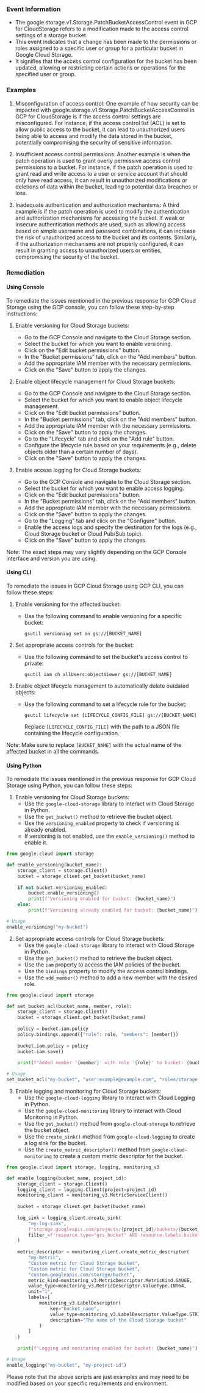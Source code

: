 
### Event Information

- The google.storage.v1.Storage.PatchBucketAccessControl event in GCP for CloudStorage refers to a modification made to the access control settings of a storage bucket.
- This event indicates that a change has been made to the permissions or roles assigned to a specific user or group for a particular bucket in Google Cloud Storage.
- It signifies that the access control configuration for the bucket has been updated, allowing or restricting certain actions or operations for the specified user or group.


### Examples

1. Misconfiguration of access control: One example of how security can be impacted with google.storage.v1.Storage.PatchBucketAccessControl in GCP for CloudStorage is if the access control settings are misconfigured. For instance, if the access control list (ACL) is set to allow public access to the bucket, it can lead to unauthorized users being able to access and modify the data stored in the bucket, potentially compromising the security of sensitive information.

2. Insufficient access control permissions: Another example is when the patch operation is used to grant overly permissive access control permissions to a bucket. For instance, if the patch operation is used to grant read and write access to a user or service account that should only have read access, it can result in unauthorized modifications or deletions of data within the bucket, leading to potential data breaches or loss.

3. Inadequate authentication and authorization mechanisms: A third example is if the patch operation is used to modify the authentication and authorization mechanisms for accessing the bucket. If weak or insecure authentication methods are used, such as allowing access based on simple username and password combinations, it can increase the risk of unauthorized access to the bucket and its contents. Similarly, if the authorization mechanisms are not properly configured, it can result in granting access to unauthorized users or entities, compromising the security of the bucket.

### Remediation

#### Using Console

To remediate the issues mentioned in the previous response for GCP Cloud Storage using the GCP console, you can follow these step-by-step instructions:

1. Enable versioning for Cloud Storage buckets:
   - Go to the GCP Console and navigate to the Cloud Storage section.
   - Select the bucket for which you want to enable versioning.
   - Click on the "Edit bucket permissions" button.
   - In the "Bucket permissions" tab, click on the "Add members" button.
   - Add the appropriate IAM member with the necessary permissions.
   - Click on the "Save" button to apply the changes.

2. Enable object lifecycle management for Cloud Storage buckets:
   - Go to the GCP Console and navigate to the Cloud Storage section.
   - Select the bucket for which you want to enable object lifecycle management.
   - Click on the "Edit bucket permissions" button.
   - In the "Bucket permissions" tab, click on the "Add members" button.
   - Add the appropriate IAM member with the necessary permissions.
   - Click on the "Save" button to apply the changes.
   - Go to the "Lifecycle" tab and click on the "Add rule" button.
   - Configure the lifecycle rule based on your requirements (e.g., delete objects older than a certain number of days).
   - Click on the "Save" button to apply the changes.

3. Enable access logging for Cloud Storage buckets:
   - Go to the GCP Console and navigate to the Cloud Storage section.
   - Select the bucket for which you want to enable access logging.
   - Click on the "Edit bucket permissions" button.
   - In the "Bucket permissions" tab, click on the "Add members" button.
   - Add the appropriate IAM member with the necessary permissions.
   - Click on the "Save" button to apply the changes.
   - Go to the "Logging" tab and click on the "Configure" button.
   - Enable the access logs and specify the destination for the logs (e.g., Cloud Storage bucket or Cloud Pub/Sub topic).
   - Click on the "Save" button to apply the changes.

Note: The exact steps may vary slightly depending on the GCP Console interface and version you are using.

#### Using CLI

To remediate the issues in GCP Cloud Storage using GCP CLI, you can follow these steps:

1. Enable versioning for the affected bucket:
   - Use the following command to enable versioning for a specific bucket:
     ```
     gsutil versioning set on gs://[BUCKET_NAME]
     ```

2. Set appropriate access controls for the bucket:
   - Use the following command to set the bucket's access control to private:
     ```
     gsutil iam ch allUsers:objectViewer gs://[BUCKET_NAME]
     ```

3. Enable object lifecycle management to automatically delete outdated objects:
   - Use the following command to set a lifecycle rule for the bucket:
     ```
     gsutil lifecycle set [LIFECYCLE_CONFIG_FILE] gs://[BUCKET_NAME]
     ```
     Replace `[LIFECYCLE_CONFIG_FILE]` with the path to a JSON file containing the lifecycle configuration.

Note: Make sure to replace `[BUCKET_NAME]` with the actual name of the affected bucket in all the commands.

#### Using Python

To remediate the issues mentioned in the previous response for GCP Cloud Storage using Python, you can follow these steps:

1. Enable versioning for Cloud Storage buckets:
   - Use the `google-cloud-storage` library to interact with Cloud Storage in Python.
   - Use the `get_bucket()` method to retrieve the bucket object.
   - Use the `versioning_enabled` property to check if versioning is already enabled.
   - If versioning is not enabled, use the `enable_versioning()` method to enable it.

```python
from google.cloud import storage

def enable_versioning(bucket_name):
    storage_client = storage.Client()
    bucket = storage_client.get_bucket(bucket_name)
    
    if not bucket.versioning_enabled:
        bucket.enable_versioning()
        print(f"Versioning enabled for bucket: {bucket_name}")
    else:
        print(f"Versioning already enabled for bucket: {bucket_name}")

# Usage
enable_versioning("my-bucket")
```

2. Set appropriate access controls for Cloud Storage buckets:
   - Use the `google-cloud-storage` library to interact with Cloud Storage in Python.
   - Use the `get_bucket()` method to retrieve the bucket object.
   - Use the `iam` property to access the IAM policies of the bucket.
   - Use the `bindings` property to modify the access control bindings.
   - Use the `add_member()` method to add a new member with the desired role.

```python
from google.cloud import storage

def set_bucket_acl(bucket_name, member, role):
    storage_client = storage.Client()
    bucket = storage_client.get_bucket(bucket_name)
    
    policy = bucket.iam.policy
    policy.bindings.append({"role": role, "members": [member]})
    
    bucket.iam.policy = policy
    bucket.iam.save()
    
    print(f"Added member '{member}' with role '{role}' to bucket: {bucket_name}")

# Usage
set_bucket_acl("my-bucket", "user:example@example.com", "roles/storage.objectViewer")
```

3. Enable logging and monitoring for Cloud Storage buckets:
   - Use the `google-cloud-logging` library to interact with Cloud Logging in Python.
   - Use the `google-cloud-monitoring` library to interact with Cloud Monitoring in Python.
   - Use the `get_bucket()` method from `google-cloud-storage` to retrieve the bucket object.
   - Use the `create_sink()` method from `google-cloud-logging` to create a log sink for the bucket.
   - Use the `create_metric_descriptor()` method from `google-cloud-monitoring` to create a custom metric descriptor for the bucket.

```python
from google.cloud import storage, logging, monitoring_v3

def enable_logging(bucket_name, project_id):
    storage_client = storage.Client()
    logging_client = logging.Client(project=project_id)
    monitoring_client = monitoring_v3.MetricServiceClient()
    
    bucket = storage_client.get_bucket(bucket_name)
    
    log_sink = logging_client.create_sink(
        "my-log-sink",
        f"storage.googleapis.com/projects/{project_id}/buckets/{bucket_name}",
        filter_=f'resource.type="gcs_bucket" AND resource.labels.bucket_name="{bucket_name}"'
    )
    
    metric_descriptor = monitoring_client.create_metric_descriptor(
        "my-metric",
        "Custom metric for Cloud Storage bucket",
        "Custom metric for Cloud Storage bucket",
        "custom.googleapis.com/storage/bucket",
        metric_kind=monitoring_v3.MetricDescriptor.MetricKind.GAUGE,
        value_type=monitoring_v3.MetricDescriptor.ValueType.INT64,
        unit="1",
        labels=[
            monitoring_v3.LabelDescriptor(
                key="bucket_name",
                value_type=monitoring_v3.LabelDescriptor.ValueType.STRING,
                description="The name of the Cloud Storage bucket"
            )
        ]
    )
    
    print(f"Logging and monitoring enabled for bucket: {bucket_name}")

# Usage
enable_logging("my-bucket", "my-project-id")
```

Please note that the above scripts are just examples and may need to be modified based on your specific requirements and environment.

